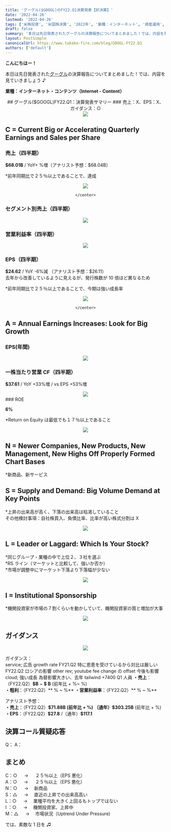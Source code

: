 ```yaml
---
title: 'グーグル($GOOGL)のFY22.Q1決算発表【好決算】'
date: '2022-04-26'
lastmod: '2022-04-26'
tags: ['米株投資', '米国株決算', '2022年', '業種：インターネット', '資産運用', '30代女性']
draft: false
summary: '本日は先日発表されたグーグルの決算報告についてまとめました！では、内容を見ていきましょう♪'
layout: PostSimple
canonicalUrl: https://www.takako-fire.com/blog/GOOGL-FY22.Q1
authors: ['default']
---
```


**こんにちはー！**

本日は先日発表された[グーグル](https://www.microsoft.com/en-us/investor/earnings/fy-2022-q3/press-release-webcast)の決算報告についてまとめました！では、内容を見ていきましょう ♪

**業種：インターネット・コンテンツ（Internet - Content）**

<TOCInline toc={props.toc} asDisclosure />

<center>## グーグル($GOOGL)FY22.Q1：決算発表サマリー ### 売上：X、EPS：X、ガイダンス：○</center>

<div className="-mx-2 flex flex-wrap overflow-hidden xl:-mx-2">
  <div className="my-1 w-full overflow-hidden px-2 xl:my-1 xl:w-1/2 xl:px-2">
    <center>
      <Image src="/static/images/GOOGL_FY22.Q1/financials.png" width={849} height={393} />
    </center>
  </div>
</div>

## C = Current Big or Accelerating Quarterly Earnings and Sales per Share

### 売上（四半期）

**\$68.01B** / YoY+ %増（アナリスト予想：\$68.04B）

\*前年同期比で２５％以上であることで、達成

<div className="-mx-2 flex flex-wrap overflow-hidden xl:-mx-2">
  <div className="my-1 w-full overflow-hidden px-2 xl:my-1 xl:w-1/2 xl:px-2">
    <center>
      <Image src="/static/images/GOOGL_FY22.Q1/sales.png" width={859} height={478} />

    </center>

  </div>
</div>

### セグメント別売上（四半期）

<div className="-mx-2 flex flex-wrap overflow-hidden xl:-mx-2">
  <div className="my-1 w-full overflow-hidden px-2 xl:my-1 xl:w-1/2 xl:px-2">
    <center>
      <Image src="/static/images/GOOGL_FY22.Q1/segment.png" width={859} height={478} />
    </center>
  </div>
</div>

### 営業利益率（四半期）

<div className="-mx-2 flex flex-wrap overflow-hidden xl:-mx-2">
  <div className="my-1 w-full overflow-hidden px-2 xl:my-1 xl:w-1/2 xl:px-2">
    <center>
      <Image src="/static/images/GOOGL_FY22.Q1/op.png" width={859} height={478} />
    </center>
  </div>
</div>

### EPS（四半期）

**\$24.62** / YoY -6%減 （アナリスト予想：\$26.11）<br/>
去年から改善しているように見えるが、発行株数が 10 倍ほど異なるため

\*前年同期比で２５％以上であることで、今期は強い成長率

<div className="-mx-2 flex flex-wrap overflow-hidden xl:-mx-2">
  <div className="my-1 w-full overflow-hidden px-2 xl:my-1 xl:w-1/2 xl:px-2">
    <center>
      <Image src="/static/images/GOOGL_FY22.Q1/eps.png" width={859} height={478} />

    </center>

  </div>
</div>

## A = Annual Earnings Increases: Look for Big Growth

### EPS(年間)

<div className="-mx-2 flex flex-wrap overflow-hidden xl:-mx-2">
  <div className="my-1 w-full overflow-hidden px-2 xl:my-1 xl:w-1/2 xl:px-2">
    <center>
      <Image src="/static/images/GOOGL_FY22.Q1/eps2.png" width={264} height={208} />
    </center>
  </div>
</div>

### 一株当たり営業 CF（四半期）

**\$37.61** / YoY +33%増 / vs EPS +53%増

<div className="-mx-2 flex flex-wrap overflow-hidden xl:-mx-2">
  <div className="my-1 w-full overflow-hidden px-2 xl:my-1 xl:w-1/2 xl:px-2">
    <center>
      <Image src="/static/images/GOOGL_FY22.Q1/cf.png" width={859} height={478} />
    </center>
  </div>
</div>
### ROE

**6%**

\*Return on Equity は最低でも１７％以上であること

<div className="-mx-2 flex flex-wrap overflow-hidden xl:-mx-2">
  <div className="my-1 w-full overflow-hidden px-2 xl:my-1 xl:w-1/2 xl:px-2">
    <center>
      <Image src="/static/images/GOOGL_FY22.Q1/roe.png" width={859} height={478} />
    </center>
  </div>
</div>

## N = Newer Companies, New Products, New Management, New Highs Off Properly Formed Chart Bases

\*新商品、新サービス

## S = Supply and Demand: Big Volume Demand at Key Points

\*上昇の出来高が高く、下落の出来高は枯渇していること <br/>
その他検討事項：自社株買入、負債比率、比率が高い株式分割は X

<div className="-mx-2 flex flex-wrap overflow-hidden xl:-mx-2">
  <div className="my-1 w-full overflow-hidden px-2 xl:my-1 xl:w-1/2 xl:px-2">
    <center>
      <Image src="/static/images/GOOGL_FY22.Q1/stock.png" width={1151} height={544} />
    </center>
  </div>
</div>

## L = Leader or Laggard: Which Is Your Stock?

*同じグループ・業種の中で上位２、３社を選ぶ <br/>
*RS ライン（マーケットと比較して、強いか否か） <br/> \*市場が調整中にマーケット下落より下落幅が少ない

<div className="-mx-2 flex flex-wrap overflow-hidden xl:-mx-2">
  <div className="my-1 w-full overflow-hidden px-2 xl:my-1 xl:w-1/2 xl:px-2">
    <center>
      <Image src="/static/images/GOOGL_FY22.Q1/compare.png" width={998} height={738} />
    </center>
  </div>
</div>

## I = Institutional Sponsorship

\*機関投資家が市場の７割くらいを動かしていて、機関投資家の質と増加が大事

<div className="-mx-2 flex flex-wrap overflow-hidden xl:-mx-2">
  <div className="my-1 w-full overflow-hidden px-2 xl:my-1 xl:w-1/2 xl:px-2">
    <center>
      <Image src="/static/images/GOOGL_FY22.Q1/fund.png" width={198} height={384} />
    </center>
  </div>
</div>

## ガイダンス

<div className="-mx-2 flex flex-wrap overflow-hidden xl:-mx-2">
  <div className="my-1 w-full overflow-hidden px-2 xl:my-1 xl:w-1/2 xl:px-2">
    <center>
      <Image src="/static/images/GOOGL_FY22.Q1/guidance.png" width={880} height={435} />
    </center>
  </div>
</div>

ガイダンス：<br/>
service; 広告 growth rate FY21.Q2 特に恩恵を受けているから対比は厳しい
FY22.Q2 ロシアの影響
other rev; youtube fee change の offset 今後も影響
cloud; 強い成長
為替影響大きい、去年 tailwind
+7400 Q1 人員
**・売上**：（FY22.Q2）**\$B** ~ **\$ B** (前年比 + %~ %) <br/>
**・粗利**：（FY22.Q2）** % ~ %**
**・営業利益率**：（FY22.Q2）** % ~ %**

アナリスト予想：<br/>
**・売上**：（FY22.Q2）**\$71.88B (前年比 + %) **（通年）**\$303.25B** (前年比 + %)<br/>
**・EPS**：（FY22.Q2）**\$27.8** /（通年）**\$117.1**

## 決算コール質疑応答

Q：
A：

## まとめ

C：○ 　 → 　 ２５％以上（EPS 悪化） <br/>
A：○ 　 → 　 ２５％以上（EPS 悪化） <br/>
N：○ 　 → 　新商品 <br/>
S：△ 　 → 　直近の上昇での出来高高い <br/>
L：○ 　 → 　業種平均を大きく上回るもトップではない <br/>
I ：○ 　 → 　機関投資家、上昇中 <br/>
M：△ 　 → 　市場状況（Uptrend Under Pressure)

では、素敵な 1 日を ♫
